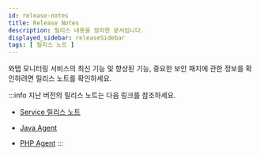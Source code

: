 ```yaml
---
id: release-notes
title: Release Notes
description: 릴리스 내용을 정리한 문서입니다.
displayed_sidebar: releaseSidebar
tags: [ 릴리스 노트 ]
---
```


와탭 모니터링 서비스의 최신 기능 및 향상된 기능, 중요한 보안 패치에 관한 정보를 확인하려면 릴리스 노트를 확인하세요. 

:::info
지난 버전의 릴리스 노트는 다음 링크를 참조하세요.

* [Service 릴리스 노트](https://guide.whatap.io/whatap_guide/release_note/service/service-1.92.0.html)

* [Java Agent](https://deprecated-docs.whatap.io/kr/releasenotes/#java-agent-release-notes)

* [PHP Agent](https://deprecated-docs.whatap.io/kr/releasenotes/#php-agent-release-notes)
:::
